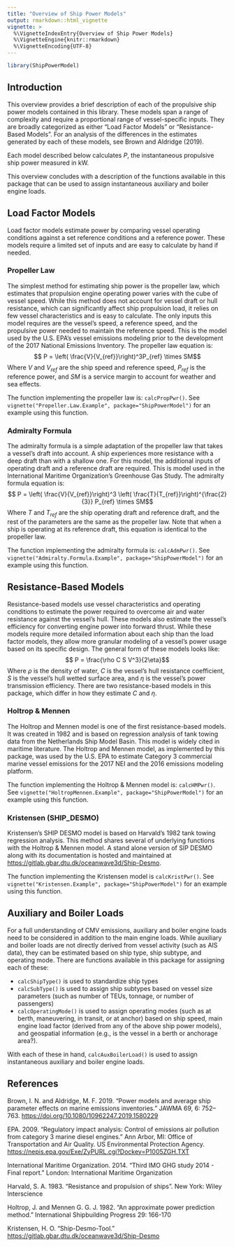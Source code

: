 ```yaml
---
title: "Overview of Ship Power Models"
output: rmarkdown::html_vignette
vignette: >
  %\VignetteIndexEntry{Overview of Ship Power Models}
  %\VignetteEngine{knitr::rmarkdown}
  %\VignetteEncoding{UTF-8}
---
```


```r
library(ShipPowerModel)
```


## Introduction
This overview provides a brief description of each of the propulsive ship power models contained in this library. These models span a range of complexity and require a proportional range of vessel-specific inputs. They are broadly categorized as either "Load Factor Models" or "Resistance-Based Models". For an analysis of the differences in the estimates generated by each of these models, see Brown and Aldridge (2019).

Each model described below calculates $P$, the instantaneous propulsive ship power measured in kW.

This overview concludes with a description of the functions available in this package that can be used to assign instantaneous auxiliary and boiler engine loads.

## Load Factor Models
Load factor models estimate power by comparing vessel operating conditions against a set reference conditions and a reference power. These models require a limited set of inputs and are easy to calculate by hand if needed. 

### Propeller Law
The simplest method for estimating ship power is the propeller law, which estimates that propulsion engine operating power varies with the cube of vessel speed. While this method does not account for vessel draft or hull resistance, which can significantly affect ship propulsion load, it relies on few vessel characteristics and is easy to calculate. The only inputs this model requires are the vessel's speed, a reference speed, and the propulsive power needed to maintain the reference speed. This is the model used by the U.S. EPA's vessel emissions modeling prior to the development of the 2017 National Emissions Inventory. The propeller law equation is:
$$ P = \left( \frac{V}{V_{ref}}\right)^3P_{ref} \times SM$$
Where $V$ and $V_{ref}$ are the ship speed and reference speed, $P_{ref}$ is the reference power, and $SM$ is a service margin to account for weather and sea effects.

The function implementing the propeller law is: `calcPropPwr()`. See `vignette("Propeller.Law.Example", package="ShipPowerModel")` for an example using this function.


### Admiralty Formula
The admiralty formula is a simple adaptation of the propeller law that takes a vessel's draft into account. A ship experiences more resistance with a deep draft than with a shallow one. For this model, the additional inputs of operating draft and a reference draft are required. This is model used in the International Maritime Organization's Greenhouse Gas Study. The admiralty formula equation is:
$$ P = \left( \frac{V}{V_{ref}}\right)^3 \left( \frac{T}{T_{ref}}\right)^{\frac{2}{3}} P_{ref} \times SM$$
Where $T$ and $T_{ref}$ are the ship operating draft and reference draft, and the rest of the parameters are the same as the propeller law. Note that when a ship is operating at its reference draft, this equation is identical to the propeller law.

The function implementing the admiralty formula is: `calcAdmPwr()`. See `vignette("Admiralty.Formula.Example", package="ShipPowerModel")` for an example using this function.


## Resistance-Based Models
Resistance-based models use vessel characteristics and operating conditions to estimate the power required to overcome air and water resistance against the vessel's hull. These models also estimate the vessel's efficiency for converting engine power into forward thrust. While these models require more detailed information about each ship than the load factor models, they allow more granular modeling of a vessel's power usage based on its specific design. The general form of these models looks like:
$$ P = \frac{\rho C S V^3}{2\eta}$$
Where $\rho$ is the density of water, $C$ is the vessel's hull resistance coefficient, $S$ is the vessel's hull wetted surface area, and $\eta$ is the vessel's power transmission efficiency. There are two resistance-based models in this package, which differ in how they estimate $C$ and $\eta$.

### Holtrop & Mennen
The Holtrop and Mennen model is one of the first resistance-based models. It was created in 1982 and is based on regression analysis of tank towing data from the Netherlands Ship Model Basin. This model is widely cited in maritime literature. The Holtrop and Mennen model, as implemented by this package, was used by the U.S. EPA to estimate Category 3 commercial marine vessel emissions for the 2017 NEI and the 2016 emissions modeling platform.

The function implementing the Holtrop & Mennen model is: `calcHMPwr()`. See `vignette("HoltropMennen.Example", package="ShipPowerModel")` for an example using this function.

### Kristensen (SHIP_DESMO)
Kristensen's SHIP DESMO model is based on Harvald's 1982 tank towing regression analysis. This method shares several of underlying functions with the Holtrop & Mennen model. A stand alone version of SIP DESMO along with its documentation is hosted and maintained at <https://gitlab.gbar.dtu.dk/oceanwave3d/Ship-Desmo>.

The function implementing the Kristensen model is `calcKristPwr()`. See `vignette("Kristensen.Example", package="ShipPowerModel")` for an example using this function.

## Auxiliary and Boiler Loads
For a full understanding of CMV emissions, auxiliary and boiler engine loads need to be considered in addition to the main engine loads. While auxiliary and boiler loads are not directly derived from vessel activity (such as AIS data), they can be estimated based on ship type, ship subtype, and operating mode. There are functions available in this package for assigning each of these: 

* `calcShipType()` is used to standardize ship types
* `calcSubType()` is used to assign ship subtypes based on vessel size parameters (such as number of TEUs, tonnage, or number of passengers)
* `calcOperatingMode()` is used to assign operating modes (such as at berth, maneuvering, in transit, or at anchor) based on ship speed, main engine load factor (derived from any of the above ship power models), and geospatial information (e.g., is the vessel in a berth or anchorage area?).

With each of these in hand, `calcAuxBoilerLoad()` is used to assign instantaneous auxiliary and boiler engine loads.

## References

Brown, I. N. and Aldridge, M. F. 2019. "Power models and average ship parameter effects on marine emissions inventories." JAWMA 69, 6: 752–763. <https://doi.org/10.1080/10962247.2019.1580229> 

EPA. 2009. "Regulatory impact analysis: Control of emissions air pollution from category 3 marine diesel engines." Ann Arbor, MI: Office of Transportation and Air Quality. US Environmental Protection Agency. <https://nepis.epa.gov/Exe/ZyPURL.cgi?Dockey=P1005ZGH.TXT>

International Maritime Organization. 2014. "Third IMO GHG study 2014 - Final report." London: International Maritime Organization

Harvald, S. A. 1983. "Resistance and propulsion of ships". New York: Wiley Interscience

Holtrop, J. and Mennen G. G. J. 1982. "An approximate power prediction method." International Shipbuilding Progress 29: 166-170

Kristensen, H. O. "Ship-Desmo-Tool." <https://gitlab.gbar.dtu.dk/oceanwave3d/Ship-Desmo>

